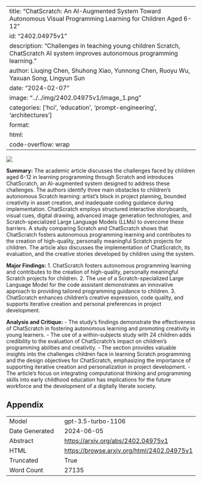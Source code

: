 
---
title: "ChatScratch: An AI-Augmented System Toward Autonomous Visual Programming Learning for Children Aged 6-12"
id: "2402.04975v1"
description: "Challenges in teaching young children Scratch, ChatScratch AI system improves autonomous programming learning."
author: Liuqing Chen, Shuhong Xiao, Yunnong Chen, Ruoyu Wu, Yaxuan Song, Lingyun Sun
date: "2024-02-07"
image: "../../img/2402.04975v1/image_1.png"
categories: ['hci', 'education', 'prompt-engineering', 'architectures']
format:
  html:
    code-overflow: wrap
---

![](../../img/2402.04975v1/image_1.png)

**Summary:**
The academic article discusses the challenges faced by children aged 6-12 in learning programming through Scratch and introduces ChatScratch, an AI-augmented system designed to address these challenges. The authors identify three main obstacles to children's autonomous Scratch learning: artist's block in project planning, bounded creativity in asset creation, and inadequate coding guidance during implementation. ChatScratch employs structured interactive storyboards, visual cues, digital drawing, advanced image generation technologies, and Scratch-specialized Large Language Models (LLMs) to overcome these barriers. A study comparing Scratch and ChatScratch shows that ChatScratch fosters autonomous programming learning and contributes to the creation of high-quality, personally meaningful Scratch projects for children. The article also discusses the implementation of ChatScratch, its evaluation, and the creative stories developed by children using the system.

**Major Findings:**
1. ChatScratch fosters autonomous programming learning and contributes to the creation of high-quality, personally meaningful Scratch projects for children.
2. The use of a Scratch-specialized Large Language Model for the code assistant demonstrates an innovative approach to providing tailored programming guidance to children.
3. ChatScratch enhances children's creative expression, code quality, and supports iterative creation and personal preferences in project development.

**Analysis and Critique:**
- The study's findings demonstrate the effectiveness of ChatScratch in fostering autonomous learning and promoting creativity in young learners.
- The use of a within-subjects study with 24 children adds credibility to the evaluation of ChatScratch's impact on children's programming abilities and creativity.
- The section provides valuable insights into the challenges children face in learning Scratch programming and the design objectives for ChatScratch, emphasizing the importance of supporting iterative creation and personalization in project development.
- The article's focus on integrating computational thinking and programming skills into early childhood education has implications for the future workforce and the development of a digitally literate society.

## Appendix

|          |          |
|----------|----------|
| Model     | gpt-3.5-turbo-1106       |
| Date Generated     | 2024-06-05       |
| Abstract | [https://arxiv.org/abs/2402.04975v1](https://arxiv.org/abs/2402.04975v1)        |
| HTML     | [https://browse.arxiv.org/html/2402.04975v1](https://browse.arxiv.org/html/2402.04975v1)       |
| Truncated       | True       |
| Word Count       | 27135       |